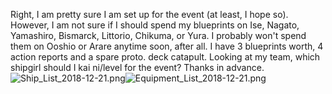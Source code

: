 Right, I am pretty sure I am set up for the event (at least, I hope so). However, I am not sure if I should spend my blueprints on Ise, Nagato, Yamashiro, Bismarck, Littorio, Chikuma, or Yura. I probably won't spend them on Ooshio or Arare anytime soon, after all. I have 3 blueprints worth, 4 action reports and a spare proto. deck catapult. Looking at my team, which shipgirl should I kai ni/level for the event? Thanks in advance.[[File:Ship_List_2018-12-21.png|thumb]][[File:Equipment_List_2018-12-21.png|thumb]]<ac_metadata title="Event Preparation - Blueprints"> </ac_metadata>
